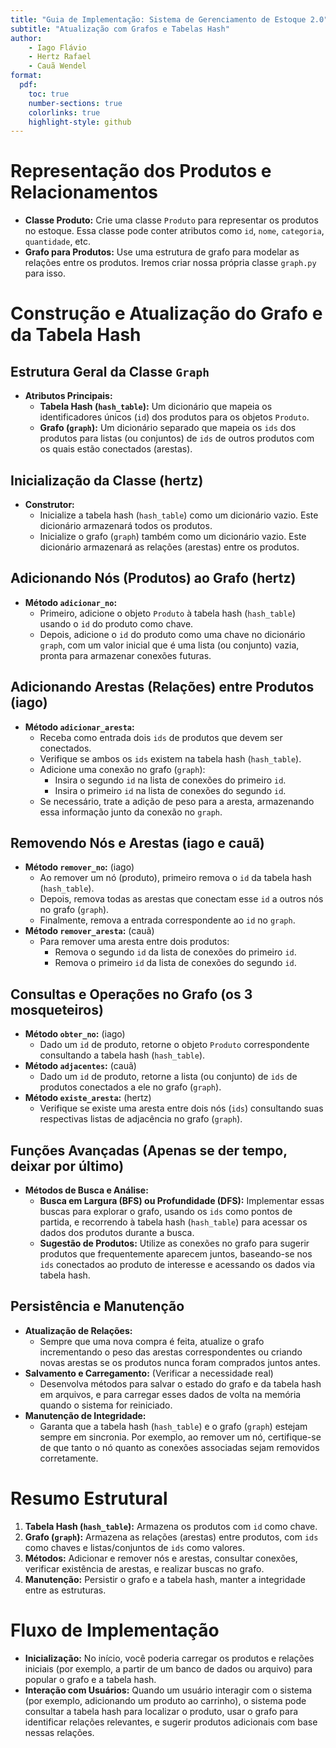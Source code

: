 ```yaml
---
title: "Guia de Implementação: Sistema de Gerenciamento de Estoque 2.0"
subtitle: "Atualização com Grafos e Tabelas Hash"
author:
    - Iago Flávio
    - Hertz Rafael
    - Cauã Wendel
format:
  pdf:
    toc: true
    number-sections: true
    colorlinks: true
    highlight-style: github
---
```


# **Representação dos Produtos e Relacionamentos**
   - **Classe Produto:** Crie uma classe `Produto` para representar os produtos no estoque. Essa classe pode conter atributos como `id`, `nome`, `categoria`, `quantidade`, etc.
   - **Grafo para Produtos:** Use uma estrutura de grafo para modelar as relações entre os produtos. Iremos criar nossa própria classe `graph.py` para isso.

# **Construção e Atualização do Grafo e da Tabela Hash**

## **Estrutura Geral da Classe `Graph`** 

- **Atributos Principais:**
  - **Tabela Hash (`hash_table`):** Um dicionário que mapeia os identificadores únicos (`id`) dos produtos para os objetos `Produto`.
  - **Grafo (`graph`):** Um dicionário separado que mapeia os `ids` dos produtos para listas (ou conjuntos) de `ids` de outros produtos com os quais estão conectados (arestas).

## **Inicialização da Classe** (hertz)

- **Construtor:**
  - Inicialize a tabela hash (`hash_table`) como um dicionário vazio. Este dicionário armazenará todos os produtos.
  - Inicialize o grafo (`graph`) também como um dicionário vazio. Este dicionário armazenará as relações (arestas) entre os produtos.

## **Adicionando Nós (Produtos) ao Grafo** (hertz)

- **Método `adicionar_no`:**
  - Primeiro, adicione o objeto `Produto` à tabela hash (`hash_table`) usando o `id` do produto como chave.
  - Depois, adicione o `id` do produto como uma chave no dicionário `graph`, com um valor inicial que é uma lista (ou conjunto) vazia, pronta para armazenar conexões futuras.

## **Adicionando Arestas (Relações) entre Produtos** (iago)

- **Método `adicionar_aresta`:**
  - Receba como entrada dois `ids` de produtos que devem ser conectados.
  - Verifique se ambos os `ids` existem na tabela hash (`hash_table`).
  - Adicione uma conexão no grafo (`graph`):
    - Insira o segundo `id` na lista de conexões do primeiro `id`.
    - Insira o primeiro `id` na lista de conexões do segundo `id`.
  - Se necessário, trate a adição de peso para a aresta, armazenando essa informação junto da conexão no `graph`.

## **Removendo Nós e Arestas** (iago e cauã)

- **Método `remover_no`:** (iago)
  - Ao remover um nó (produto), primeiro remova o `id` da tabela hash (`hash_table`).
  - Depois, remova todas as arestas que conectam esse `id` a outros nós no grafo (`graph`).
  - Finalmente, remova a entrada correspondente ao `id` no `graph`.

- **Método `remover_aresta`:** (cauã)
  - Para remover uma aresta entre dois produtos:
    - Remova o segundo `id` da lista de conexões do primeiro `id`.
    - Remova o primeiro `id` da lista de conexões do segundo `id`.

## **Consultas e Operações no Grafo** (os 3 mosqueteiros)

- **Método `obter_no`:** (iago)
  - Dado um `id` de produto, retorne o objeto `Produto` correspondente consultando a tabela hash (`hash_table`).

- **Método `adjacentes`:** (cauã)
  - Dado um `id` de produto, retorne a lista (ou conjunto) de `ids` de produtos conectados a ele no grafo (`graph`).

- **Método `existe_aresta`:** (hertz)
  - Verifique se existe uma aresta entre dois nós (`ids`) consultando suas respectivas listas de adjacência no grafo (`graph`).

## **Funções Avançadas** (Apenas se der tempo, deixar por último)

- **Métodos de Busca e Análise:**
  - **Busca em Largura (BFS) ou Profundidade (DFS):** Implementar essas buscas para explorar o grafo, usando os `ids` como pontos de partida, e recorrendo à tabela hash (`hash_table`) para acessar os dados dos produtos durante a busca.
  - **Sugestão de Produtos:** Utilize as conexões no grafo para sugerir produtos que frequentemente aparecem juntos, baseando-se nos `ids` conectados ao produto de interesse e acessando os dados via tabela hash.

## **Persistência e Manutenção**

- **Atualização de Relações:** 
  - Sempre que uma nova compra é feita, atualize o grafo incrementando o peso das arestas correspondentes ou criando novas arestas se os produtos nunca foram comprados juntos antes.

- **Salvamento e Carregamento:** (Verificar a necessidade real)
  - Desenvolva métodos para salvar o estado do grafo e da tabela hash em arquivos, e para carregar esses dados de volta na memória quando o sistema for reiniciado.

- **Manutenção de Integridade:**
  - Garanta que a tabela hash (`hash_table`) e o grafo (`graph`) estejam sempre em sincronia. Por exemplo, ao remover um nó, certifique-se de que tanto o nó quanto as conexões associadas sejam removidos corretamente.

# Resumo Estrutural

1. **Tabela Hash (`hash_table`):** Armazena os produtos com `id` como chave.
2. **Grafo (`graph`):** Armazena as relações (arestas) entre produtos, com `ids` como chaves e listas/conjuntos de `ids` como valores.
3. **Métodos:** Adicionar e remover nós e arestas, consultar conexões, verificar existência de arestas, e realizar buscas no grafo.
4. **Manutenção:** Persistir o grafo e a tabela hash, manter a integridade entre as estruturas.

# **Fluxo de Implementação**

   - **Inicialização:** No início, você poderia carregar os produtos e relações iniciais (por exemplo, a partir de um banco de dados ou arquivo) para popular o grafo e a tabela hash.
   - **Interação com Usuários:** Quando um usuário interagir com o sistema (por exemplo, adicionando um produto ao carrinho), o sistema pode consultar a tabela hash para localizar o produto, usar o grafo para identificar relações relevantes, e sugerir produtos adicionais com base nessas relações.

